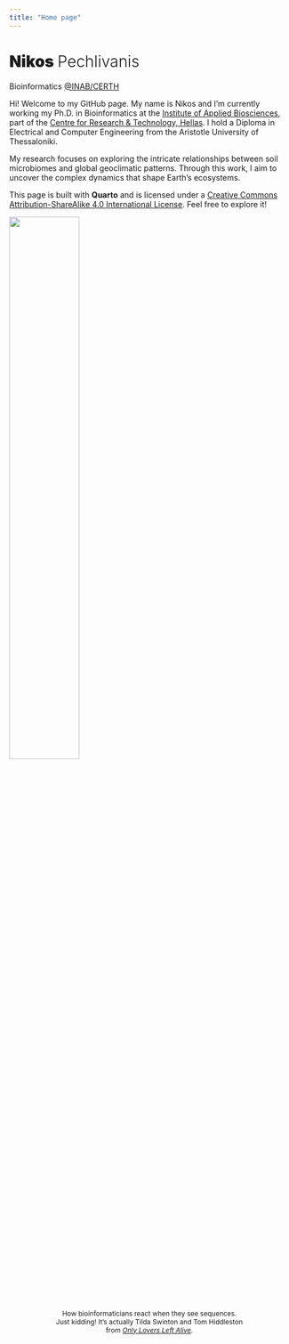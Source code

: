 ```yaml
---
title: "Home page"
---
```


# [Nikos]{style="font-weight:900;"} [Pechlivanis]{style="font-weight:300;"}

Bioinformatics [\@INAB/CERTH](https://www.inab.certh.gr/)

Hi! Welcome to my GitHub page. My name is Nikos and I'm currently working my Ph.D. in Bioinformatics at the [Institute of Applied Biosciences](https://www.inab.certh.gr/), part of the [Centre for Research & Technology, Hellas](https://www.certh.gr/root.en.aspx). I hold a Diploma in Electrical and Computer Engineering from the Aristotle University of Thessaloniki.

My research focuses on exploring the intricate relationships between soil microbiomes and global geoclimatic patterns. Through this work, I aim to uncover the complex dynamics that shape Earth's ecosystems.

This page is built with **Quarto** and is licensed under a [Creative Commons Attribution-ShareAlike 4.0 International License](http://creativecommons.org/licenses/by-sa/4.0/). Feel free to explore it!

![](../images/hissing.jpg){fig-cap-location="top" fig-align="center" width="50%"}

::: {style="text-align: center; font-size: .75rem"}
How bioinformaticians react when they see sequences.<br>Just kidding! It’s actually Tilda Swinton and Tom Hiddleston<br>from [*Only Lovers Left Alive*](https://www.imdb.com/title/tt1714915/).
:::